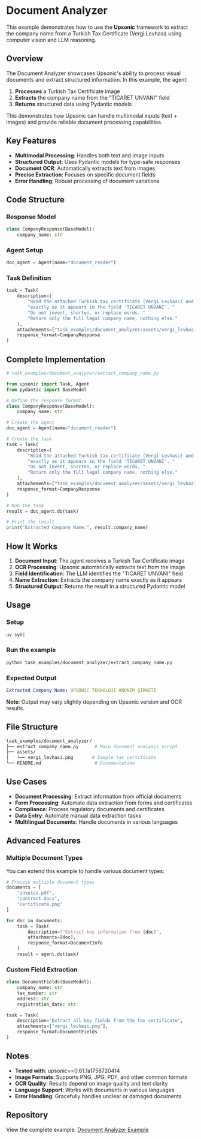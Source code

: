 # Document Analyzer

This example demonstrates how to use the **Upsonic** framework to extract the company name from a Turkish Tax Certificate (Vergi Levhası) using computer vision and LLM reasoning.

## Overview

The Document Analyzer showcases Upsonic's ability to process visual documents and extract structured information. In this example, the agent:

1. **Processes** a Turkish Tax Certificate image
2. **Extracts** the company name from the "TICARET UNVANI" field
3. **Returns** structured data using Pydantic models

This demonstrates how Upsonic can handle multimodal inputs (text + images) and provide reliable document processing capabilities.

## Key Features

- **Multimodal Processing**: Handles both text and image inputs
- **Structured Output**: Uses Pydantic models for type-safe responses
- **Document OCR**: Automatically extracts text from images
- **Precise Extraction**: Focuses on specific document fields
- **Error Handling**: Robust processing of document variations

## Code Structure

### Response Model

```python
class CompanyResponse(BaseModel):
    company_name: str
```

### Agent Setup

```python
doc_agent = Agent(name="document_reader")
```

### Task Definition

```python
task = Task(
    description=(
        "Read the attached Turkish tax certificate (Vergi Levhası) and return the company name "
        "exactly as it appears in the field 'TICARET UNVANI'. "
        "Do not invent, shorten, or replace words. "
        "Return only the full legal company name, nothing else."
    ),
    attachements=["task_examples/document_analyzer/assets/vergi_levhasi.png"],
    response_format=CompanyResponse
)
```

## Complete Implementation

```python
# task_examples/document_analyzer/extract_company_name.py

from upsonic import Task, Agent
from pydantic import BaseModel

# Define the response format
class CompanyResponse(BaseModel):
    company_name: str

# Create the agent
doc_agent = Agent(name="document_reader")

# Create the task
task = Task(
    description=(
        "Read the attached Turkish tax certificate (Vergi Levhası) and return the company name "
        "exactly as it appears in the field 'TICARET UNVANI'. "
        "Do not invent, shorten, or replace words. "
        "Return only the full legal company name, nothing else."
    ),
    attachements=["task_examples/document_analyzer/assets/vergi_levhasi.png"],
    response_format=CompanyResponse
)

# Run the task
result = doc_agent.do(task)

# Print the result
print("Extracted Company Name:", result.company_name)
```

## How It Works

1. **Document Input**: The agent receives a Turkish Tax Certificate image
2. **OCR Processing**: Upsonic automatically extracts text from the image
3. **Field Identification**: The LLM identifies the "TICARET UNVANI" field
4. **Name Extraction**: Extracts the company name exactly as it appears
5. **Structured Output**: Returns the result in a structured Pydantic model

## Usage

### Setup

```bash
uv sync
```

### Run the example

```bash
python task_examples/document_analyzer/extract_company_name.py
```

### Expected Output

```yaml
Extracted Company Name: UPSONIC TEKNOLOJİ ANONİM ŞİRKETİ
```

**Note**: Output may vary slightly depending on Upsonic version and OCR results.

## File Structure

```bash
task_examples/document_analyzer/
├── extract_company_name.py      # Main document analysis script
├── assets/
│   └── vergi_levhasi.png       # Sample tax certificate
└── README.md                    # Documentation
```

## Use Cases

- **Document Processing**: Extract information from official documents
- **Form Processing**: Automate data extraction from forms and certificates
- **Compliance**: Process regulatory documents and certificates
- **Data Entry**: Automate manual data extraction tasks
- **Multilingual Documents**: Handle documents in various languages

## Advanced Features

### Multiple Document Types

You can extend this example to handle various document types:

```python
# Process multiple document types
documents = [
    "invoice.pdf",
    "contract.docx", 
    "certificate.png"
]

for doc in documents:
    task = Task(
        description=f"Extract key information from {doc}",
        attachments=[doc],
        response_format=DocumentInfo
    )
    result = agent.do(task)
```

### Custom Field Extraction

```python
class DocumentFields(BaseModel):
    company_name: str
    tax_number: str
    address: str
    registration_date: str

task = Task(
    description="Extract all key fields from the tax certificate",
    attachments=["vergi_levhasi.png"],
    response_format=DocumentFields
)
```

## Notes

- **Tested with**: upsonic==0.61.1a1758720414
- **Image Formats**: Supports PNG, JPG, PDF, and other common formats
- **OCR Quality**: Results depend on image quality and text clarity
- **Language Support**: Works with documents in various languages
- **Error Handling**: Gracefully handles unclear or damaged documents

## Repository

View the complete example: [Document Analyzer Example](https://github.com/Upsonic/Examples/tree/master/task_examples/document_analyzer)
